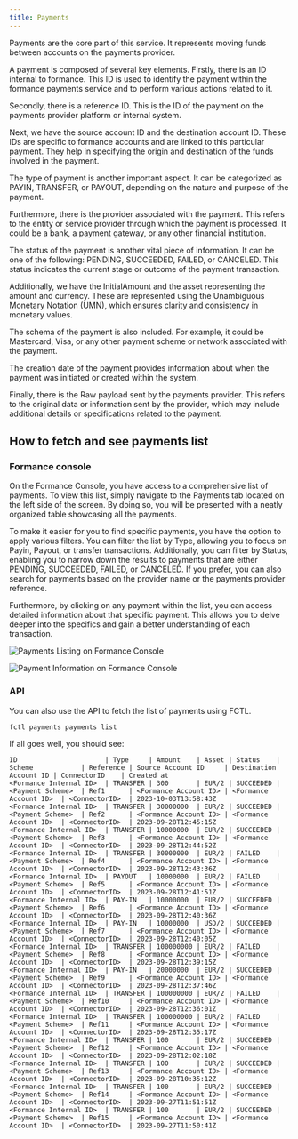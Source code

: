 ```yaml
---
title: Payments
---
```


Payments are the core part of this service. It represents moving funds between accounts on the payments provider.

A payment is composed of several key elements. Firstly, there is an ID internal to formance. This ID is used to identify the payment within the formance payments service and to perform various actions
related to it.

Secondly, there is a reference ID. This is the ID of the payment on the payments provider platform or internal system.

Next, we have the source account ID and the destination account ID. These IDs are specific to formance accounts and are linked to this particular payment. They help in specifying the origin and
destination of the funds involved in the payment.

The type of payment is another important aspect. It can be categorized as PAYIN, TRANSFER, or PAYOUT, depending on the nature and purpose of the payment.

Furthermore, there is the provider associated with the payment. This refers to the entity or service provider through which the payment is processed. It could be a bank, a payment gateway, or any
other financial institution.

The status of the payment is another vital piece of information. It can be one of the following: PENDING, SUCCEEDED, FAILED, or CANCELED. This status indicates the current stage or outcome of the
payment transaction.

Additionally, we have the InitialAmount and the asset representing the amount and currency. These are represented using the Unambiguous Monetary Notation (UMN), which ensures clarity and consistency
in monetary values.

The schema of the payment is also included. For example, it could be Mastercard, Visa, or any other payment scheme or network associated with the payment.

The creation date of the payment provides information about when the payment was initiated or created within the system.

Finally, there is the Raw payload sent by the payments provider. This refers to the original data or information sent by the provider, which may include additional details or specifications related to
the payment.

## How to fetch and see payments list

### Formance console

On the Formance Console, you have access to a comprehensive list of payments. To view this list, simply navigate to the Payments tab located on the left side of the screen. By doing so, you will be
presented with a neatly organized table showcasing all the payments.

To make it easier for you to find specific payments, you have the option to apply various filters. You can filter the list by Type, allowing you to focus on Payin, Payout, or transfer transactions.
Additionally, you can filter by Status, enabling you to narrow down the results to payments that are either PENDING, SUCCEEDED, FAILED, or CANCELED. If you prefer, you can also search for payments
based on the provider name or the payments provider reference.

Furthermore, by clicking on any payment within the list, you can access detailed information about that specific payment. This allows you to delve deeper into the specifics and gain a better
understanding of each transaction.

![Payments Listing on Formance Console](./payments_list.png)

![Payment Information on Formance Console](./payments_info.png)

### API

You can also use the API to fetch the list of payments using FCTL.

```shell
fctl payments payments list
```

If all goes well, you should see:

```
ID                      | Type     | Amount    | Asset | Status    | Scheme            | Reference | Source Account ID     | Destination Account ID | ConnectorID    | Created at
<Formance Internal ID>  | TRANSFER | 300       | EUR/2 | SUCCEEDED | <Payment Scheme>  | Ref1      | <Formance Account ID> | <Formance Account ID>  | <ConnectorID>  | 2023-10-03T13:58:43Z
<Formance Internal ID>  | TRANSFER | 30000000  | EUR/2 | SUCCEEDED | <Payment Scheme>  | Ref2      | <Formance Account ID> | <Formance Account ID>  | <ConnectorID>  | 2023-09-28T12:45:15Z
<Formance Internal ID>  | TRANSFER | 10000000  | EUR/2 | SUCCEEDED | <Payment Scheme>  | Ref3      | <Formance Account ID> | <Formance Account ID>  | <ConnectorID>  | 2023-09-28T12:44:52Z
<Formance Internal ID>  | TRANSFER | 30000000  | EUR/2 | FAILED    | <Payment Scheme>  | Ref4      | <Formance Account ID> | <Formance Account ID>  | <ConnectorID>  | 2023-09-28T12:43:36Z
<Formance Internal ID>  | PAYOUT   | 10000000  | EUR/2 | FAILED    | <Payment Scheme>  | Ref5      | <Formance Account ID> | <Formance Account ID>  | <ConnectorID>  | 2023-09-28T12:41:51Z
<Formance Internal ID>  | PAY-IN   | 10000000  | EUR/2 | SUCCEEDED | <Payment Scheme>  | Ref6      | <Formance Account ID> | <Formance Account ID>  | <ConnectorID>  | 2023-09-28T12:40:36Z
<Formance Internal ID>  | PAY-IN   | 10000000  | USD/2 | SUCCEEDED | <Payment Scheme>  | Ref7      | <Formance Account ID> | <Formance Account ID>  | <ConnectorID>  | 2023-09-28T12:40:05Z
<Formance Internal ID>  | TRANSFER | 100000000 | EUR/2 | FAILED    | <Payment Scheme>  | Ref8      | <Formance Account ID> | <Formance Account ID>  | <ConnectorID>  | 2023-09-28T12:39:15Z
<Formance Internal ID>  | PAY-IN   | 20000000  | EUR/2 | SUCCEEDED | <Payment Scheme>  | Ref9      | <Formance Account ID> | <Formance Account ID>  | <ConnectorID>  | 2023-09-28T12:37:46Z
<Formance Internal ID>  | TRANSFER | 100000000 | EUR/2 | FAILED    | <Payment Scheme>  | Ref10     | <Formance Account ID> | <Formance Account ID>  | <ConnectorID>  | 2023-09-28T12:36:01Z
<Formance Internal ID>  | TRANSFER | 100000000 | EUR/2 | FAILED    | <Payment Scheme>  | Ref11     | <Formance Account ID> | <Formance Account ID>  | <ConnectorID>  | 2023-09-28T12:35:17Z
<Formance Internal ID>  | TRANSFER | 100       | EUR/2 | SUCCEEDED | <Payment Scheme>  | Ref12     | <Formance Account ID> | <Formance Account ID>  | <ConnectorID>  | 2023-09-28T12:02:18Z
<Formance Internal ID>  | TRANSFER | 100       | EUR/2 | SUCCEEDED | <Payment Scheme>  | Ref13     | <Formance Account ID> | <Formance Account ID>  | <ConnectorID>  | 2023-09-28T10:35:12Z
<Formance Internal ID>  | TRANSFER | 100       | EUR/2 | SUCCEEDED | <Payment Scheme>  | Ref14     | <Formance Account ID> | <Formance Account ID>  | <ConnectorID>  | 2023-09-27T11:51:51Z
<Formance Internal ID>  | TRANSFER | 100       | EUR/2 | SUCCEEDED | <Payment Scheme>  | Ref15     | <Formance Account ID> | <Formance Account ID>  | <ConnectorID>  | 2023-09-27T11:50:41Z
```
